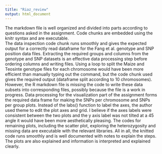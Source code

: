 ```yaml
---
title: "Riaz_review"
output: html_document
---
```


The markdown file is well organized and divided into parts according to questions asked in the assignment. Code chunks are embedded using the knitr syntax and are executable.  
The data inspection code chunk runs smoothly and gives the expected output for a correctly read dataframe for the Fang et al. genotype and SNP position data files. Extracting the required groups and columns from the genotype and SNP datasets is an effective data processing step before ordering columns and writing files. 
Using a loop to split the Maize and Teosinte genotype files for each chromosome would have been more efficient than manually typing out the command, but the code chunk used gives the required output (dataframe split according to 10 chromosomes). However, the R markdown file is missing the code to write these data subsets into corresponding files, possibly because the file is a work in progress. 
Data processing for the visualization part of the assignment forms the required data frame for making the SNPs per chromosome and SNPs per group plots. Instead of the labs() function to label the axes, the author used theme to edit the plot axes and grid. I believe if the axes labels were consistent between the two plots and the y axis label was not tilted at a 45 angle it would have been more aesthetically pleasing.
The codes for remaining plots, including the scatter plot, exploring the heterozygosity and missing data are executable with the relevant libraries. 
All in all, the knitted code runs smoothly and is well documented with notes to explain the steps. The plots are also explained and information is interpreted and explained clearly. 